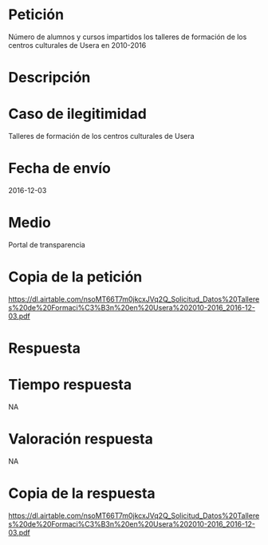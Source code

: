 Petición
========

Número de alumnos y cursos impartidos los talleres de formación de los
centros culturales de Usera en 2010-2016

Descripción
===========

Caso de ilegitimidad
====================

Talleres de formación de los centros culturales de Usera

Fecha de envío
==============

2016-12-03

Medio
=====

Portal de transparencia

Copia de la petición
====================

<https://dl.airtable.com/nsoMT66T7m0jkcxJVq2Q_Solicitud_Datos%20Talleres%20de%20Formaci%C3%B3n%20en%20Usera%202010-2016_2016-12-03.pdf>

Respuesta
=========

Tiempo respuesta
================

NA

Valoración respuesta
====================

NA

Copia de la respuesta
=====================

<https://dl.airtable.com/nsoMT66T7m0jkcxJVq2Q_Solicitud_Datos%20Talleres%20de%20Formaci%C3%B3n%20en%20Usera%202010-2016_2016-12-03.pdf>
